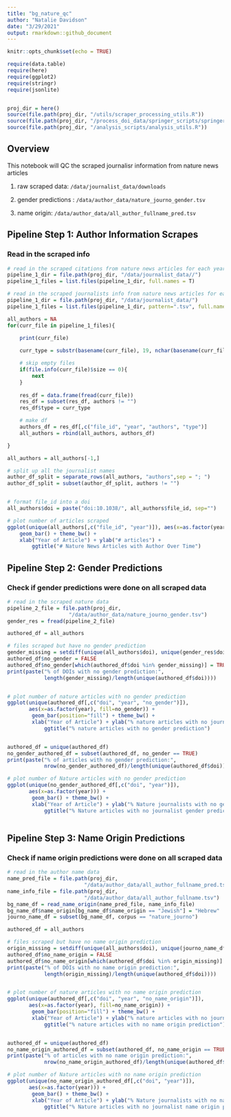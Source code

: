 ```yaml
---
title: "bg_nature_qc"
author: "Natalie Davidson"
date: "3/29/2021"
output: rmarkdown::github_document
---
```


```r
knitr::opts_chunk$set(echo = TRUE)

require(data.table)
require(here)
require(ggplot2)
require(stringr)
require(jsonlite)


proj_dir = here()
source(file.path(proj_dir, "/utils/scraper_processing_utils.R"))
source(file.path(proj_dir, "/process_doi_data/springer_scripts/springer_scrape_utils.R"))
source(file.path(proj_dir, "/analysis_scripts/analysis_utils.R"))

```


## Overview

This notebook will QC the scraped journalisr information from nature news articles

1. raw scraped data: `/data/journalist_data/downloads`

2. gender predictions : `/data/author_data/nature_journo_gender.tsv`

3. name origin: `/data/author_data/all_author_fullname_pred.tsv`


## Pipeline Step 1: Author Information Scrapes

### Read in the scraped info

```r

# read in the scraped citations from nature news articles for each year
pipeline_1_dir = file.path(proj_dir, "/data/journalist_data//")
pipeline_1_files = list.files(pipeline_1_dir, full.names = T)

# read in the scraped journalists info from nature news articles for each year
pipeline_1_dir = file.path(proj_dir, "/data/journalist_data/")
pipeline_1_files = list.files(pipeline_1_dir, pattern=".tsv", full.names = TRUE)

all_authors = NA
for(curr_file in pipeline_1_files){

    print(curr_file)
    
    curr_type = substr(basename(curr_file), 19, nchar(basename(curr_file))-4)

    # skip empty files
    if(file.info(curr_file)$size == 0){
        next
    }
    
    res_df = data.frame(fread(curr_file))
    res_df = subset(res_df, authors != "")
    res_df$type = curr_type

    # make df
    authors_df = res_df[,c("file_id", "year", "authors", "type")]
    all_authors = rbind(all_authors, authors_df)

}

all_authors = all_authors[-1,]

# split up all the journalist names
author_df_split = separate_rows(all_authors, "authors",sep = "; ")
author_df_split = subset(author_df_split, authors != "")


# format file_id into a doi
all_authors$doi = paste("doi:10.1038/", all_authors$file_id, sep="")

# plot number of articles scraped
ggplot(unique(all_authors[,c("file_id", "year")]), aes(x=as.factor(year))) +
    geom_bar() + theme_bw() +
    xlab("Year of Article") + ylab("# articles") +
        ggtitle("# Nature News Articles with Author Over Time")

```



## Pipeline Step 2: Gender Predictions

### Check if gender predictions were done on all scraped data

```r


# read in the scraped nature data
pipeline_2_file = file.path(proj_dir,
                    "/data/author_data/nature_journo_gender.tsv")
gender_res = fread(pipeline_2_file)

authored_df = all_authors

# files scraped but have no gender prediction
gender_missing = setdiff(unique(all_authors$doi), unique(gender_res$doi))
authored_df$no_gender = FALSE
authored_df$no_gender[which(authored_df$doi %in% gender_missing)] = TRUE
print(paste("% of DOIs with no gender prediction:", 
            length(gender_missing)/length(unique(authored_df$doi))))


# plot number of nature articles with no gender prediction
ggplot(unique(authored_df[,c("doi", "year", "no_gender")]), 
       aes(x=as.factor(year), fill=no_gender)) +
        geom_bar(position="fill") + theme_bw() +
        xlab("Year of Article") + ylab("% nature articles with no journalist gender prediction") +
            ggtitle("% nature articles with no gender prediction")


authored_df = unique(authored_df)
no_gender_authored_df = subset(authored_df, no_gender == TRUE)
print(paste("% of articles with no gender prediction:", 
            nrow(no_gender_authored_df)/length(unique(authored_df$doi))))

# plot number of Nature articles with no gender prediction
ggplot(unique(no_gender_authored_df[,c("doi", "year")]), 
       aes(x=as.factor(year))) +
        geom_bar() + theme_bw() +
        xlab("Year of Article") + ylab("% Nature journalists with no gender prediction") +
            ggtitle("% Nature articles with no journalist gender prediction")



```



## Pipeline Step 3: Name Origin Predictions

### Check if name origin predictions were done on all scraped data

```r


# read in the author name data
name_pred_file = file.path(proj_dir, 
                         "/data/author_data/all_author_fullname_pred.tsv")
name_info_file = file.path(proj_dir, 
                         "/data/author_data/all_author_fullname.tsv")
bg_name_df = read_name_origin(name_pred_file, name_info_file)
bg_name_df$name_origin[bg_name_df$name_origin == "Jewish"] = "Hebrew"
journo_name_df = subset(bg_name_df, corpus == "nature_journo")

authored_df = all_authors

# files scraped but have no name origin prediction
origin_missing = setdiff(unique(all_authors$doi), unique(journo_name_df$doi))
authored_df$no_name_origin = FALSE
authored_df$no_name_origin[which(authored_df$doi %in% origin_missing)] = TRUE
print(paste("% of DOIs with no name origin prediction:", 
            length(origin_missing)/length(unique(authored_df$doi))))


# plot number of nature articles with no name origin prediction
ggplot(unique(authored_df[,c("doi", "year", "no_name_origin")]), 
       aes(x=as.factor(year), fill=no_name_origin)) +
        geom_bar(position="fill") + theme_bw() +
        xlab("Year of Article") + ylab("% nature articles with no journalist name origin prediction") +
            ggtitle("% nature articles with no name origin prediction")


authored_df = unique(authored_df)
no_name_origin_authored_df = subset(authored_df, no_name_origin == TRUE)
print(paste("% of articles with no name origin prediction:", 
            nrow(no_name_origin_authored_df)/length(unique(authored_df$doi))))

# plot number of Nature articles with no name origin prediction
ggplot(unique(no_name_origin_authored_df[,c("doi", "year")]), 
       aes(x=as.factor(year))) +
        geom_bar() + theme_bw() +
        xlab("Year of Article") + ylab("% Nature journalists with no name origin prediction") +
            ggtitle("% Nature articles with no journalist name origin prediction")



```
